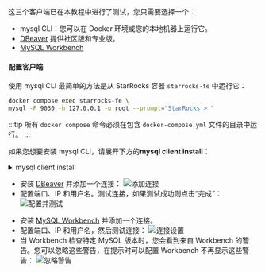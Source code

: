 

这三个客户端已在本教程中进行了测试，您只需要选择一个：

- mysql CLI：您可以在 Docker 环境或您的本地机器上运行它。
- [DBeaver](https://dbeaver.io/download/) 提供社区版和专业版。
- [MySQL Workbench](https://dev.mysql.com/downloads/workbench/)

#### 配置客户端

<Tabs groupId="client">
<TabItem value="mysqlCLI" label="mysql CLI" default>

使用 mysql CLI 最简单的方法是从 StarRocks 容器 `starrocks-fe` 中运行它：

```bash
docker compose exec starrocks-fe \
mysql -P 9030 -h 127.0.0.1 -u root --prompt="StarRocks > "
```

:::tip
所有 `docker compose` 命令必须在包含 `docker-compose.yml` 文件的目录中运行。
:::

如果您想要安装 mysql CLI，请展开下方的**mysql client install**：

<details>

<summary>mysql client install</summary>

- macOS：如果您使用 Homebrew 并且不需要 MySQL 服务器，请运行 `brew install mysql` 来安装 CLI。
- Linux：检查您的包管理系统中的 `mysql` 客户端。例如，使用 `yum install mariadb`。
- Microsoft Windows：安装 [MySQL Community Server](https://dev.mysql.com/downloads/mysql/) 并运行提供的客户端，或者在 WSL 中运行 `mysql`。

</details>

</TabItem>

<TabItem value="DBeaver" label="DBeaver" >

- 安装 [DBeaver](https://dbeaver.io/download/) 并添加一个连接：
![添加连接](./DBeaver-1.png)
- 配置端口、IP 和用户名。测试连接，如果测试成功则点击“完成”：
![配置并测试](./DBeaver-2.png)

</TabItem>
<TabItem value="MySQLWorkbench" label="MySQL Workbench">

- 安装 [MySQL Workbench](https://dev.mysql.com/downloads/workbench/) 并添加一个连接。
- 配置端口、IP 和用户名，然后测试连接：
![连接设置](./Workbench-1.png)
- 当 Workbench 检查特定 MySQL 版本时，您会看到来自 Workbench 的警告。您可以忽略这些警告，在提示时可以配置 Workbench 不再显示这些警告：
![忽略警告](./Workbench-2.png)

</TabItem>

</Tabs>
